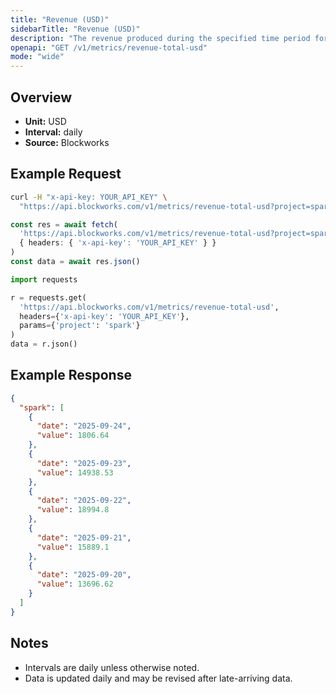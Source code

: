 ```yaml
---
title: "Revenue (USD)"
sidebarTitle: "Revenue (USD)"
description: "The revenue produced during the specified time period for given project."
openapi: "GET /v1/metrics/revenue-total-usd"
mode: "wide"
---
```


## Overview

- **Unit:** USD
- **Interval:** daily
- **Source:** Blockworks

## Example Request

<CodeGroup>

```bash cURL
curl -H "x-api-key: YOUR_API_KEY" \
  "https://api.blockworks.com/v1/metrics/revenue-total-usd?project=spark"
```

```typescript TypeScript
const res = await fetch(
  'https://api.blockworks.com/v1/metrics/revenue-total-usd?project=spark',
  { headers: { 'x-api-key': 'YOUR_API_KEY' } }
)
const data = await res.json()
```

```python Python
import requests

r = requests.get(
  'https://api.blockworks.com/v1/metrics/revenue-total-usd',
  headers={'x-api-key': 'YOUR_API_KEY'},
  params={'project': 'spark'}
)
data = r.json()
```

</CodeGroup>

## Example Response

```json
{
  "spark": [
    {
      "date": "2025-09-24",
      "value": 1806.64
    },
    {
      "date": "2025-09-23",
      "value": 14938.53
    },
    {
      "date": "2025-09-22",
      "value": 18994.8
    },
    {
      "date": "2025-09-21",
      "value": 15889.1
    },
    {
      "date": "2025-09-20",
      "value": 13696.62
    }
  ]
}
```

## Notes
- Intervals are daily unless otherwise noted.
- Data is updated daily and may be revised after late-arriving data.